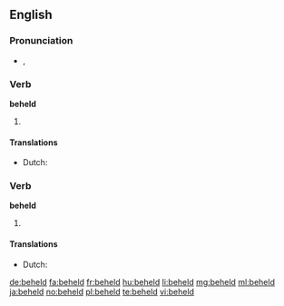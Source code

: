 ==English==

===Pronunciation===
* {{IPA|/bɪˈhɛld/}}, {{X-SAMPA|/bI"hEld/}}

===Verb===
'''beheld'''

# {{simple past of|behold}}

====Translations====
{{trans-top|simple past of "behold"}}
* Dutch: {{t-|nl|aanschouwde}}
{{trans-mid}}
{{trans-bottom}}

===Verb===
'''beheld'''

# {{past participle of|behold}}

====Translations====
{{trans-top|past participle of "behold"}}
* Dutch: {{t-|nl|aanschouwd}}
{{trans-mid}}
{{trans-bottom}}

[[de:beheld]]
[[fa:beheld]]
[[fr:beheld]]
[[hu:beheld]]
[[li:beheld]]
[[mg:beheld]]
[[ml:beheld]]
[[ja:beheld]]
[[no:beheld]]
[[pl:beheld]]
[[te:beheld]]
[[vi:beheld]]